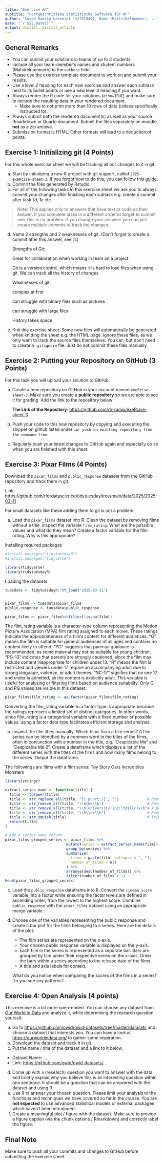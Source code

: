```yaml
---
title: "Exercise #X"
subtitle: "Fortgeschrittene Statistische Software für NF"
author: "Seyed Ramtin Hosseini (12781949), Name (Martrikelnummer), ..."
date: "`r Sys.Date()`"
output: distill::distill_article
---
```


## General Remarks

-   You can submit your solutions in teams of up to 3 students.
-   Include all your team-member's names and student numbers (Matrikelnummern) in the `authors` field.
-   Please use the exercise template document to work on and submit your results.
-   Use a level 2 heading for each new exercise and answer each subtask next to its bullet points or use a new level 3 heading if you want.
-   Always render the R code for your solutions (`echo=TRUE`) and make sure to include the resulting data in your rendered document.
    -   Make sure to not print more than 10 rows of data (unless specifically instructed to).
-   Always submit both the rendered document(s) as well as your source Rmarkdown or Quarto document. Submit the files separately on moodle, **not** as a zip archive.
-   Submission format is HTML. Other formats will lead to a deduction of points.

## Exercise 1: Initializing git (4 Points)

For this whole exercise sheet we will be tracking all our changes to it in git.

a)  Start by initializing a new R project with git support, called `2025-exeRcise-sheet-3`. If you forgot how to do this, you can follow this [guide](https://malikaihle.github.io/Introduction-RStudio-Git-GitHub/rstudio_project.html).
b)  Commit the files generated by Rstudio.
c)  For all of the following tasks in this exercise sheet we ask you to always commit your changes after finishing each subtask e.g. create a commit after task *1d*, *1e* etc.

> Note: This applies only to answers that have text or code as their answer. If you complete tasks in a different order or forget to commit one, this is no problem. If you change your answers you can just create multiple commits to track the changes.

d)  Name 2 strengths and 2 weaknesses of git. (Don't forget to create a commit after this answer, see *1c*)

    Strengths of Git:

    Great for collaboration when working in team on a project

    Git is a version control, which means it is hard to lose files when using git. We can track all the history of changes

    Weaknesses of git:

    complex at first

    can struggle with binary files such as pictures

    can struggle with large files

    History takes space

e)  Knit this exercise sheet. Some new files will automatically be generated when knitting the sheet e.g. the HTML page. Ignore these files, as we only want to track the source files themselves. You can, but don't need to create a `.gitignore` file. Just do not commit these files manually.

## Exercise 2: Putting your Repository on GitHub (3 Points)

For this task you will upload your solution to GitHub.

a)  Create a new repository on GitHub in your account named `exeRcise-sheet-3`. Make sure you create a **public repository** so we are able to see it for grading. Add the link to the repository below:

    **The Link of the Repository**: <https://github.com/dr-ramix/exeRcise-sheet-3>

b)  Push your code to this new repository by copying and executing the snippet on github listed under `…or push an existing repository from the command line`.

c)  Regularly push your latest changes to GitHub again and especially do so when you are finished with this sheet.

## Exercise 3: Pixar Films (4 Points)

Download the `pixar_films` and `public_response` datasets from the GitHub repository and track them in git.

Link: <https://github.com/rfordatascience/tidytuesday/tree/main/data/2025/2025-03-11>

For small datasets like these adding them to git is not a problem.


a)  Load the `pixar_films` dataset into R. Clean the dataset by removing films without a title. Inspect the variable `film_rating`. What are the possible values and what do they mean? Create a factor variable for the film rating. Why is this appropriate?

Installing required packages
```r
#install.packages("tidytuesdayR")
#install.packages("tidyverse")
```

```r
library(tidyverse)
library(tidytuesdayR)
```

Loading the datasets
```r
tuesdata <- tidytuesdayR::tt_load('2025-03-11')


pixar_films <- tuesdata$pixar_films
public_response <- tuesdata$public_response
```

```r
pixar_films <- pixar_films%>%filter(!is.na(film))
```

The film_rating variable is a character-type column representing the Motion Picture Association (MPA) film rating assigned to each movie. These ratings indicate the appropriateness of a film’s content for different audiences. "G" means the film is suitable for general audiences of all ages and contains no content likely to offend. "PG" suggests that parental guidance is recommended, as some material may not be suitable for young children. "PG-13" indicates that parents are strongly cautioned, since the film may include content inappropriate for children under 13. "R" means the film is restricted and viewers under 17 require an accompanying adult due to strong language, violence, or adult themes. "NC-17" signifies that no one 17 and under is admitted, as the content is explicitly adult. This variable is useful for analyzing or filtering films based on audience suitability. Only G and PG values are visible in this dataset.


```r
pixar_films$film_rating <- as.factor(pixar_films$film_rating)
```

Converting the film_rating variable to a factor type is appropriate because the ratings represent a limited set of distinct categories. In other words, since film_rating is a categorical variable with a fixed number of possible values, using a factor data type facilitates efficient storage and analysis.
<!-- -->

b)  Inspect the film titles manually. Which films form a film series? A film series can be identified by a common word in the titles of the films, often in conjunction with a number in the title, e.g. "Despicable Me" and "Despicable Me 2". Create a dataframe which displays a list of the different series with the titles of the films and how many films belong to the series. Output the dataframe.

The followings are films with a film series: 
Toy Story
Cars
Incredibles 
Monsters

```r
library(stringr)

extract_series_name <- function(title) {
  title <- tolower(title)
  title <- str_replace_all(title, "[[:punct:]]", "")             # Remove punctuation
  title <- str_remove_all(title, "\\bthe\\b")                    # Remove "the"
  title <- str_remove_all(title, "\\b(university|inc|ltd|llc)\\b") # Remove suffixes
  title <- str_remove_all(title, "\\b\\d+\\b")                   # Remove numbers
  title <- str_squish(title)                                     # Trim extra spaces
  return(title)
}

```

```r
# Add a series name column
pixar_films_grouped_series <- pixar_films %>%
                            mutate(series = extract_series_name(film)) %>%
                            group_by(series) %>%
                            summarise(
                              films = paste(film, collapse = ", "),
                              number_of_films = n()
                            ) %>%
                            arrange(desc(number_of_films)) %>%
                            filter(number_of_films > 1)
head(pixar_films_grouped_series)
```


c)  Load the `public_response` dataframe into R. Convert the `cinema_score` variable into a factor while ensuring the factor levels are defined in ascending order, from the lowest to the highest score. Combine `public_response` with the `pixar_films` dataset using an appropriate merge variable.

d)  Choose one of the variables representing the public response and create a bar plot for the films belonging to a series. Here are the details of the plot:

    -   The film series are represented on the x-axis.
    -   Your chosen public response variable is displayed on the y-axis.
    -   Each film in the series is represented as a separate bar. Bars are grouped by film under their respective series on the x-axis. Order the bars within a series according to the release date of the films.
    -   A title and axis labels for context.

    What do you notice when comparing the scores of the films in a series? Do you see any patterns?

## Exercise 4: Open Analysis (4 points)

This exercise is a bit more open-ended. You can choose any dataset from [Our World in Data](https://ourworldindata.org/) and analyze it, while determining the research question yourself.

a)  Go to <https://github.com/owid/owid-datasets/tree/master/datasets> and choose a dataset that interests you. You can have a look at <https://ourworldindata.org/> to gather some inspiration.
b)  Download the dataset and track it in git.
c)  Put the name / title of the dataset and a link to it below.

-   Dataset Name: ...
-   Link: <https://github.com/owid/owid-datasets/>...

d)  Come up with a (research) question you want to answer with the data and briefly explain why you believe this is an interesting question within one sentence. It should be a question that can be answered with the dataset and using R.
e)  Use R to answer your chosen question. Please limit your analysis to the functions and techniques we have covered so far in the course. You are **not expected** to use advanced statistical models or external packages which haven't been introduced.
f)  Create a meaningful plot / figure with the dataset. Make sure to provide a figure caption (via the chunk options / Rmarkdown) and correctly label the figure.

## Final Note

Make sure to push all your commits and changes to GitHub before submitting the exercise sheet.
